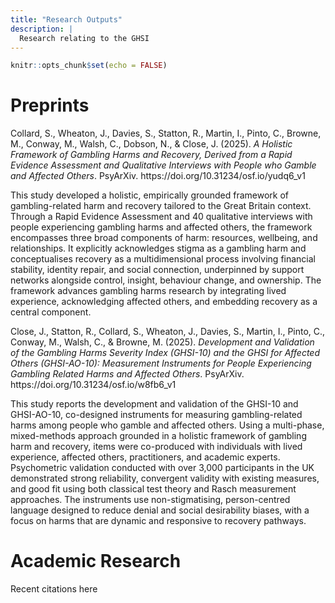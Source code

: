 ```yaml
---
title: "Research Outputs"
description: |
  Research relating to the GHSI
---
```


```r
knitr::opts_chunk$set(echo = FALSE)
```

# Preprints

Collard, S., Wheaton, J., Davies, S., Statton, R., Martin, I., Pinto, C., Browne, M., Conway, M., Walsh, C., Dobson, N., & Close, J. (2025). *A Holistic Framework of Gambling Harms and Recovery, Derived from a Rapid Evidence Assessment and Qualitative Interviews with People who Gamble and Affected Others*. PsyArXiv. https://doi.org/10.31234/osf.io/yudq6_v1

This study developed a holistic, empirically grounded framework of gambling-related harm and recovery tailored to the Great Britain context. Through a Rapid Evidence Assessment and 40 qualitative interviews with people experiencing gambling harms and affected others, the framework encompasses three broad components of harm: resources, wellbeing, and relationships. It explicitly acknowledges stigma as a gambling harm and conceptualises recovery as a multidimensional process involving financial stability, identity repair, and social connection, underpinned by support networks alongside control, insight, behaviour change, and ownership. The framework advances gambling harms research by integrating lived experience, acknowledging affected others, and embedding recovery as a central component.

Close, J., Statton, R., Collard, S., Wheaton, J., Davies, S., Martin, I., Pinto, C., Conway, M., Walsh, C., & Browne, M. (2025). *Development and Validation of the Gambling Harms Severity Index (GHSI-10) and the GHSI for Affected Others (GHSI-AO-10): Measurement Instruments for People Experiencing Gambling Related Harms and Affected Others*. PsyArXiv. https://doi.org/10.31234/osf.io/w8fb6_v1

This study reports the development and validation of the GHSI-10 and GHSI-AO-10, co-designed instruments for measuring gambling-related harms among people who gamble and affected others. Using a multi-phase, mixed-methods approach grounded in a holistic framework of gambling harm and recovery, items were co-produced with individuals with lived experience, affected others, practitioners, and academic experts. Psychometric validation conducted with over 3,000 participants in the UK demonstrated strong reliability, convergent validity with existing measures, and good fit using both classical test theory and Rasch measurement approaches. The instruments use non-stigmatising, person-centred language designed to reduce denial and social desirability biases, with a focus on harms that are dynamic and responsive to recovery pathways.



# Academic Research

Recent citations here